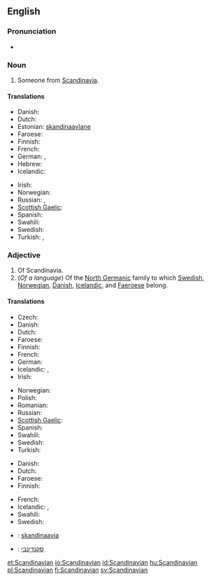 {{wikipedia}}
==English==

===Pronunciation===
* {{audio|en-us-Scandinavian.ogg|Audio (US)}}

===Noun===
{{en-noun}}

# Someone from [[Scandinavia]].

====Translations====
{{trans-top|someone from Scandinavia}}
* Danish: {{t|da|skandinav|c}}
* Dutch: {{t|nl|Scandinaaf}}
* Estonian: [[skandinaavlane]]
* Faroese: {{t|fo|skandinavi|m}}
* Finnish: {{t+|fi|skandinaavi}}
* French: {{t+|fr|scandinave}}
* German: {{t|de|Skandinavier|m}}, {{t|de|Skandinavierin|f}}
* Hebrew: {{t+|he|סקנדינבי}}
* Icelandic: {{t|is|Skandinavi|m}}
{{trans-mid}}
* Irish: {{t-|ga|Lochlannach|m|xs=Irish}}
* Norwegian: {{t|no|skandinav}}
* Russian: {{t|ru|скандинав|m|tr=skandináv|sc=Cyrl}}, {{t|ru|скандинавка|f|tr=skandinávka|sc=Cyrl}}
* [[Scottish Gaelic]]: {{t-|gd|Lochlannach|m|xs=Scottish Gaelic}}
* Spanish: {{t|es|escandinavo|m}}
* Swahili: {{t|sw|Mskandinavi}}
* Swedish: {{t-|sv|skandinav|c}}
* Turkish: {{t+|tr|İskandinav}}, {{t-|tr|İskandinavyalı}}
{{trans-bottom}}

===Adjective===
{{en-adj}}

# Of Scandinavia.
# (''Of a language'') Of the [[North Germanic]] family to which [[Swedish]], [[Norwegian]], [[Danish]], [[Icelandic]], and [[Faeroese]] belong.

====Translations====
{{trans-top|of Scandinavia}}
* Czech: {{t|cs|skandinávský}}
* Danish: {{t|da|skandinavisk}}
* Dutch: {{t|nl|Scandinavisch}}
* Faroese: {{t|fo|skandinaviskur|m}}
* Finnish: {{t-|fi|skandinaavinen}}
* French: {{t+|fr|scandinave}}
* German: {{t|de|skandinavisch}}
* Icelandic: {{t|is|skandinavískur|m}}, {{t|is|norrænn|m}}
* Irish: {{t-|ga|Lochlannach|xs=Irish}}
{{trans-mid}}
* Norwegian: {{t|no|skandinavisk}}
* Polish: {{t+|pl|skandynawski|m}}
* Romanian: {{t|ro|scandinav}}
* Russian: {{t|ru|скандинавский|tr=skandinávskij|sc=Cyrl}}
* [[Scottish Gaelic]]: {{t-|gd|Lochlannach|xs=Scottish Gaelic}}
* Spanish: {{t|es|escandinavo}}
* Swahili: {{t|sw|-a Uskandinavi}}
* Swedish: {{t+|sv|skandinavisk}}
* Turkish: {{t|tr|İskandinav}}
{{trans-bottom}}

{{trans-top|of the North Germanic family of languages}}
* Danish: {{t|da|skandinavisk}}
* Dutch: {{t|nl|Scandinavisch}}
* Faroese: {{t|fo|skandinaviskur|m}}
* Finnish: {{t-|fi|skandinaavinen}}
{{trans-mid}}
* French: {{t+|fr|scandinave}}
* Icelandic: {{t|is|skandinavískur|m}}, {{t|is|norrænn|m}}
* Swahili: {{t|sw|-a Kiskandinavi}}
* Swedish: {{t+|sv|skandinavisk}}
{{trans-bottom}}

{{checktrans-top}}
* {{ttbc|et}}: [[skandinaavia]]
* {{ttbc|he}}: [[סקנדינבי]]
{{trans-bottom}}

[[et:Scandinavian]]
[[io:Scandinavian]]
[[id:Scandinavian]]
[[hu:Scandinavian]]
[[pl:Scandinavian]]
[[fi:Scandinavian]]
[[sv:Scandinavian]]